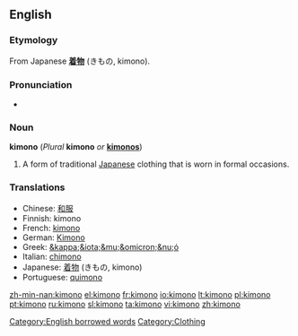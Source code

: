 ==English==
{{wikipedia}}

===Etymology===
From Japanese '''[[着物]]''' (きもの, kimono).

===Pronunciation===
*{{audio|en-us-kimono.ogg|Audio (US)}}

===Noun===
'''kimono''' (''Plural'' '''kimono''' ''or'' '''[[kimonos]]''')

# A form of traditional [[Japanese]] clothing that is worn in formal occasions.

===Translations===
{{rfc-level|Translations at L3+ (AutoFormat would have corrected level of Translations)}}
*Chinese: [[和服]] {{m}}
*Finnish: kimono
*French: [[kimono]] {{m}}
*German: [[Kimono]] {{m}}
*Greek: [[&kappa;&iota;&mu;&omicron;&nu;ό]] {{n}}
*Italian: [[chimono]] {{m}}
*Japanese: [[着物]] (きもの, kimono)
*Portuguese: [[quimono]] {{m}}

[[Category:English borrowed words]]
[[Category:Clothing]]

[[zh-min-nan:kimono]]
[[el:kimono]]
[[fr:kimono]]
[[io:kimono]]
[[lt:kimono]]
[[pl:kimono]]
[[pt:kimono]]
[[ru:kimono]]
[[sl:kimono]]
[[ta:kimono]]
[[vi:kimono]]
[[zh:kimono]]